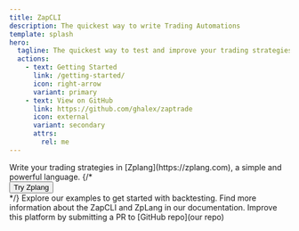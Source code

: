 ```yaml
---
title: ZapCLI
description: The quickest way to write Trading Automations
template: splash
hero:
  tagline: The quickest way to test and improve your trading strategies!
  actions:
    - text: Getting Started
      link: /getting-started/
      icon: right-arrow
      variant: primary
    - text: View on GitHub
      link: https://github.com/ghalex/zaptrade
      icon: external
      variant: secondary
      attrs:
        rel: me
---
```



<CardGrid stagger>
  <Card title="Discover Zplang" icon="pencil">
    Write your trading strategies in [Zplang](https://zplang.com), a simple and powerful language.
    {/* <div>
      <button class="text-red-500 p-4">Try Zplang</button>
    </div> */}
  </Card>
  <Card title="Try our examples" icon="add-document">
    Explore our examples to get started with backtesting.
  </Card>
  <Card title="Read the docs" icon="open-book">
    Find more information about the ZapCLI and ZpLang in our documentation.
  </Card>
  <Card title="Contribute" icon="seti:git">
    Improve this platform by submitting a PR to [GitHub repo](our repo)
  </Card>
</CardGrid>
